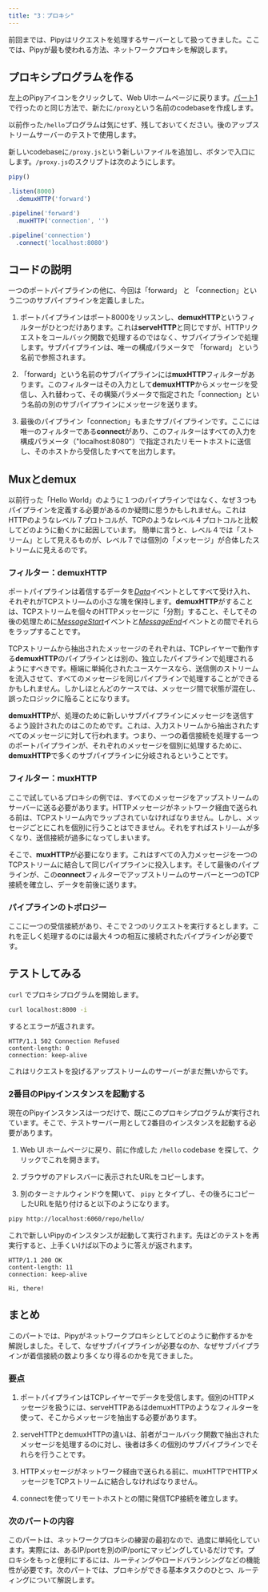 ```yaml
---
title: "3：プロキシ"
---
```



前回までは、Pipyはリクエストを処理するサーバーとして扱ってきました。ここでは、Pipyが最も使われる方法、ネットワークプロキシを解説します。

## プロキシプログラムを作る

左上のPipyアイコンをクリックして、Web UIホームページに戻ります。[パート1](/tutorial/01-hello#create-a-pipy-program)で行ったのと同じ方法で、新たに`/proxy`という名前のcodebaseを作成します。 

以前作った`/hello`プログラムは気にせず、残しておいてください。後のアップストリームサーバーのテストで使用します。

新しいcodebaseに`/proxy.js`という新しいファイルを追加し、ボタンで入口にします。`/proxy.js`のスクリプトは次のようにします。

``` js
pipy()

.listen(8000)
  .demuxHTTP('forward')

.pipeline('forward')
  .muxHTTP('connection', '')

.pipeline('connection')
  .connect('localhost:8080')
```

## コードの説明

一つのポートパイプラインの他に、今回は「forward」 と 「connection」という二つのサブパイプラインを定義しました。 

1.  ポートパイプラインはポート8000をリッスンし、**demuxHTTP**というフィルターがひとつだけあります。これは**serveHTTP**と同じですが、HTTPリクエストをコールバック関数で処理するのではなく、サブパイプラインで処理します。サブパイプラインは、唯一の構成パラメータで 「forward」 という名前で参照されます。

2.	「forward」という名前のサブパイプラインには**muxHTTP**フィルターがあります。このフィルターはその入力として**demuxHTTP**からメッセージを受信し、入れ替わって、その構築パラメータで指定された「connection」という名前の別のサブパイプラインにメッセージを送ります。

3.	最後のパイプライン「connection」もまたサブパイプラインです。ここには唯一のフィルターである**connect**があり、このフィルターはすべての入力を構成パラメータ（"localhost:8080"）で指定されたリモートホストに送信し、そのホストから受信したすべてを出力します。

## Muxとdemux

以前行った「Hello World」のように１つのパイプラインではなく、なぜ３つもパイプラインを定義する必要があるのか疑問に思うかもしれません。これはHTTPのようなレベル７プロトコルが、TCPのようなレベル４プロトコルと比較してどのように動くかに起因しています。
簡単に言うと、レベル４では「ストリーム」として見えるものが、レベル７では個別の「メッセージ」が合体したストリームに見えるのです。

### フィルター：demuxHTTP

ポートパイプラインは着信するデータを[_Data_](/reference/api/Data)イベントとしてすべて受け入れ、それぞれがTCPストリ―ムの小さな塊を保持します。**demuxHTTP**がすることは、TCPストリームを個々のHTTPメッセージに「分割」すること、そしてその後の処理ために[_MessageStart_](/reference/api/MessageStart)イベントと[_MessageEnd_](/reference/api/MessageEnd)イベントとの間でそれらをラップすることです。

TCPストリームから抽出されたメッセージのそれぞれは、TCPレイヤーで動作する**demuxHTTP**のパイプラインとは別の、独立したパイプラインで処理されるようにすべきです。極端に単純化されたユースケースなら、送信側のストリームを流入させて、すべてのメッセージを同じパイプラインで処理することができるかもしれません。しかしほとんどのケースでは、メッセージ間で状態が混在し、誤ったロジックに陥ることになります。

**demuxHTTP**が、処理のために新しいサブパイプラインにメッセージを送信するよう設計されたのはこのためです。これは、入力ストリームから抽出されたすべてのメッセージに対して行われます。つまり、一つの着信接続を処理する一つのポートパイプラインが、それぞれのメッセージを個別に処理するために、**demuxHTTP**で多くのサブパイプラインに分岐されるということです。

### フィルター：muxHTTP

ここで試しているプロキシの例では、すべてのメッセージをアップストリームのサーバーに送る必要があります。HTTPメッセージがネットワーク経由で送られる前は、TCPストリーム内でラップされていなければなりません。しかし、メッセージごとにこれを個別に行うことはできません。それをすればストリ―ムが多くなり、送信接続が過多になってしまいます。

そこで、**muxHTTP**が必要になります。これはすべての入力メッセージを一つのTCPストリームに結合して同じパイプラインに投入します。そして最後のパイプラインが、この**connect**フィルターでアップストリームのサーバーと一つのTCP接続を確立し、データを前後に送ります。

### パイプラインのトポロジー

ここに一つの受信接続があり、そこで２つのリクエストを実行するとします。これを正しく処理するのには最大４つの相互に接続されたパイプラインが必要です。

<div style="text-align: center">
  <SvgProxyPipelines/>
</div>

## テストしてみる

`curl` でプロキシプログラムを開始します。

``` sh
curl localhost:8000 -i
```

するとエラーが返されます。

```
HTTP/1.1 502 Connection Refused
content-length: 0
connection: keep-alive
```

これはリクエストを投げるアップストリームのサーバーがまだ無いからです。

### 2番目のPipyインスタンスを起動する

現在のPipyインスタンスは一つだけで、既にこのプロキシプログラムが実行されています。そこで、テストサーバー用として2番目のインスタンスを起動する必要があります。

1.	Web UI ホームページに戻り、前に作成した `/hello` codebase を探して、クリックでこれを開きます。

2.	ブラウザのアドレスバーに表示されたURLをコピーします。

3.	別のターミナルウィンドウを開いて、 `pipy` とタイプし、その後ろにコピーしたURLを貼り付けると以下のようになります。

``` sh
pipy http://localhost:6060/repo/hello/
```

これで新しいPipyのインスタンスが起動して実行されます。先ほどのテストを再実行すると、上手くいけば以下のように答えが返されます。

```
HTTP/1.1 200 OK
content-length: 11
connection: keep-alive

Hi, there!
```

## まとめ

このパートでは、Pipyがネットワークプロキシとしてどのように動作するかを解説しました。そして、なぜサブパイプラインが必要なのか、なぜサブパイプラインが着信接続の数より多くなり得るのかを見てきました。

### 要点

1.	ポートパイプラインはTCPレイヤーでデータを受信します。個別のHTTPメッセージを扱うには、serveHTTPあるはdemuxHTTPのようなフィルターを使って、そこからメッセージを抽出する必要があります。

2.	serveHTTPとdemuxHTTPの違いは、前者がコールバック関数で抽出されたメッセージを処理するのに対し、後者は多くの個別のサブパイプラインでそれらを行うことです。

3.	HTTPメッセージがネットワーク経由で送られる前に、muxHTTPでHTTPメッセージをTCPストリームに結合しなければなりません。

4.	connectを使ってリモートホストとの間に発信TCP接続を確立します。

### 次のパートの内容

このパートは、ネットワークプロキシの練習の最初なので、過度に単純化しています。実際には、あるIP/portを別のIP/portにマッピングしているだけです。プロキシをもっと便利にするには、ルーティングやロードバランシングなどの機能性が必要です。次のパートでは、プロキシができる基本タスクのひとつ、ルーティングについて解説します。

